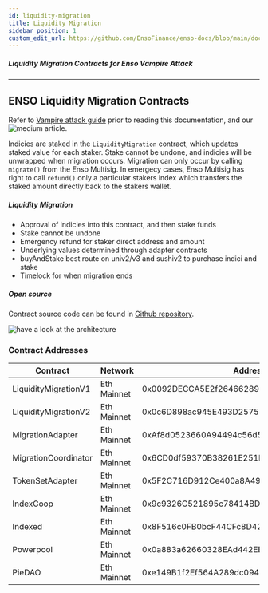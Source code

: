 ```yaml
---
id: liquidity-migration
title: Liquidity Migration
sidebar_position: 1
custom_edit_url: https://github.com/EnsoFinance/enso-docs/blob/main/docs/smart-contracts/vampire-attack/liquidity-migration.mdx
---
```



##### Liquidity Migration Contracts for Enso Vampire Attack

---

## ENSO Liquidity Migration Contracts

Refer to [Vampire attack guide](../../guides/vampire-attack.mdx) prior to reading this documentation, and our ![medium article](https://medium.com/ensofinance/vampire-attack-6-protocols-8d1a1454ec3f).

Indicies are staked in the `LiquidityMigration` contract, which updates staked value for each staker.  Stake cannot be undone, and indicies will be unwrapped when migration occurs.  Migration can only occur by calling `migrate()` from the Enso Multisig.  In emergecy cases, Enso Multisig has right to call `refund()` only a particular stakers index which transfers the staked amount directly back to the stakers wallet. 


##### Liquidity Migration

- Approval of indicies into this contract, and then stake funds 
- Stake cannot be undone
- Emergency refund for staker direct address and amount
- Underlying values determined through adapter contracts
- buyAndStake best route on univ2/v3 and sushiv2 to purchase indici and stake
- Timelock for when migration ends


##### Open source

Contract source code can be found in [Github repository](https://github.com/EnsoFinance/liquidity_migration).

![have a look at the architecture](https://raw.githubusercontent.com/EnsoFinance/liquidity_migration/main/architecture/liquidityMigrationArchitecture.png)


### Contract Addresses

| **Contract** | **Network**    | **Address**                                |
| ------------ | -------------- | ------------------------------------------ |
| LiquidityMigrationV1        | Eth Mainnet    | 0x0092DECCA5E2f26466289011ad41465763BeA4cE |
| LiquidityMigrationV2        | Eth Mainnet    | 0x0c6D898ac945E493D25751Ea43BE2c8Beb881D8C |
| MigrationAdapter            | Eth Mainnet    | 0xAf8d0523660A94494c56d5445e7BfE8C61802B59 |
| MigrationCoordinator        | Eth Mainnet    | 0x6CD0df59370B38261E251Bd786B2f320595005d1 |
| TokenSetAdapter           | Eth Mainnet    | 0x5F2C716D912Ce400a8A49fB87DB722e8257257A7 |
| IndexCoop                 | Eth Mainnet    | 0x9c9326C521895c78414BD3C2945e47AFC4Ef16cc |
| Indexed                   | Eth Mainnet    | 0x8F516c0FB0bcF44CFc8D42D60dAD3E4cdb35Ce26 |
| Powerpool                 | Eth Mainnet    | 0x0a883a62660328EAd442EB6c2311668ba9c12e57 |
| PieDAO                    | Eth Mainnet    | 0xe149B1f2Ef564A289dc094215835f3c8Df1695aa |
